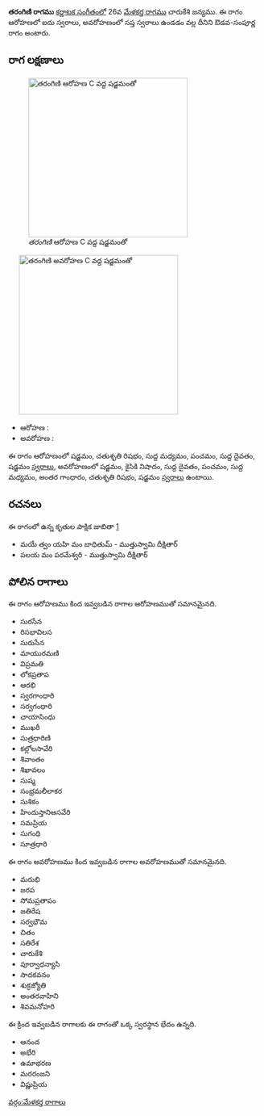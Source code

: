 {{Infobox ragam
	| name          	= తరంగిణి
	| synonym	    	= 
	| mela          	= 
	| chakra        	= 
	| janaka        	= 
	| type          	= ఔడవ-సంపూర్ణ
	| arohanam      	= {{svaraC|S|R2|M1|P|D1|S'}} 
	| avarohanam    	= {{svaraC|S'|N2|D1|P|M1|G3|R2|S}}
	| jeeva         	=
	| chhaya        	=
	| nyasa         	=
	| vishesha      	= 
	| equivalent  		= 
}}
{{కర్ణాటక సంగీత రాగాలు}}
'''తరంగిణి రాగము''' [[కర్ణాటక సంగీతం]]లో 26వ [[మేళకర్త రాగము]] చారుకేశి జన్యము.  ఈ రాగం ఆరోహణలో ఐదు స్వరాలు, అవరోహణంలో సప్త స్వరాలు ఉండడం వల్ల దీనిని ఔడవ-సంపూర్ణ రాగం అంటారు.


==రాగ లక్షణాలు==
[[Image:tarangini_ar_kb2wiki.png|thumb|right|316px|''తరంగిణి'' ఆరోహణ C వద్ద షడ్జమంతో]]
	[[Image:tarangini_av_kb2wiki.png|thumb|right|316px|''తరంగిణి'' అవరోహణ C వద్ద షడ్జమంతో]]

* ఆరోహణ : {{svaraC|S|R2|M1|P|D1|S'}} 
* అవరోహణ : {{svaraC|S'|N2|D1|P|M1|G3|R2|S}}

ఈ రాగం ఆరోహణంలో షడ్జమం, చతుశృతి రిషభం, సుద్ద మధ్యమం, పంచమం, సుద్ద దైవతం, షడ్జమం [[స్వరాలు]], అవరోహణంలో షడ్జమం, కైసికి నిషాదం, సుద్ద దైవతం, పంచమం, సుద్ద మధ్యమం, అంతర గాంధారం, చతుశృతి రిషభం, షడ్జమం [[స్వరాలు]] ఉంటాయి.

==రచనలు==
ఈ రాగంలో ఉన్న కృతుల పాక్షిక జాబితా [https://github.com/ssrihari/ragavardhini/blob/master/ragas/kritis.psv]
* మయే త్వం యహి మం బాధితుమ్ - ముత్తుస్వామి దీక్షితార్
* పలయ మం  పరమేశ్వరి - ముత్తుస్వామి దీక్షితార్




==పోలిన రాగాలు==
ఈ రాగం ఆరోహణము కింద ఇవ్వబడిన రాగాల ఆరోహణముతో సమానమైనది.
* సురసేన
* రిసభావిలస
* సురుసేన
* మాయురమణి
* విప్రమతి
* లోకప్రతాప
* ఆరభి
* స్వరగాంధారి
* సర్వగంధారి
* ఛాయాసింధు
* ముఖరీ
* సుత్రధారిణి
* కల్లోలసావేరి
* శివాంతం
* శిఖావలం
* సుష్మ
* సంభ్రమలీలాకర
* సుశికం
*  హిందుస్తానిఆసవేరి
* సమప్రియ
* సుగంధి
* సూత్రధారి

ఈ రాగం అవరోహణము కింద ఇవ్వబడిన రాగాల అవరోహణముతో సమానమైనది.
* మరుభి
* జరప
* సోమప్రతాపం
* జతిరేష
* సర్వభౌమ
* చితం
* సతిరేశ
* చారుకేశి
* పూర్వాధన్యాసి
* సాదకవనం
* శుక్రజ్యోతి
* అంతరవాహిని
* శివమనోహరి

ఈ క్రింద ఇవ్వబడిన రాగాలకు ఈ రాగంతో ఒక్క స్వరస్థాన భేదం ఉన్నది.
* ఆనంద
* అభేరి
* ఉమాభరణ
* మరరంజని
* విష్ణుప్రియ



[[వర్గం:మేళకర్త రాగాలు]]